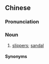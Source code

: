 ==Chinese==
{{zh-forms}}

===Pronunciation===
{{zh-pron
|mn=qz,xm,km:ôe-thoa/zz:ê-thoa
|mn-t=oi5 tua1
|cat=n
}}

===Noun===
{{zh-noun}}

# {{lb|zh|Min Nan}} [[slippers]]; [[sandal]]

====Synonyms====
{{zh-dial|拖鞋}}

{{zh-cat|Footwear}}
